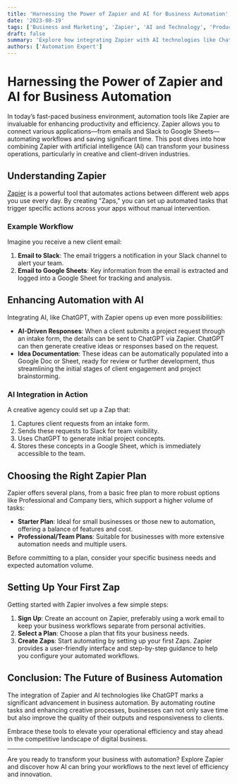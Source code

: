 ```yaml
---
title: 'Harnessing the Power of Zapier and AI for Business Automation'
date: '2023-08-19'
tags: ['Business and Marketing', 'Zapier', 'AI and Technology', 'Productivity Tools']
draft: false
summary: 'Explore how integrating Zapier with AI technologies like ChatGPT can streamline business processes, from client communication to idea generation.'
authors: ['Automation Expert']
---
```


# Harnessing the Power of Zapier and AI for Business Automation

In today’s fast-paced business environment, automation tools like Zapier are invaluable for enhancing productivity and efficiency. Zapier allows you to connect various applications—from emails and Slack to Google Sheets—automating workflows and saving significant time. This post dives into how combining Zapier with artificial intelligence (AI) can transform your business operations, particularly in creative and client-driven industries.

## Understanding Zapier

[Zapier](https://zapier.com) is a powerful tool that automates actions between different web apps you use every day. By creating "Zaps," you can set up automated tasks that trigger specific actions across your apps without manual intervention.

### Example Workflow

Imagine you receive a new client email:

1. **Email to Slack**: The email triggers a notification in your Slack channel to alert your team.
2. **Email to Google Sheets**: Key information from the email is extracted and logged into a Google Sheet for tracking and analysis.

## Enhancing Automation with AI

Integrating AI, like ChatGPT, with Zapier opens up even more possibilities:

- **AI-Driven Responses**: When a client submits a project request through an intake form, the details can be sent to ChatGPT via Zapier. ChatGPT can then generate creative ideas or responses based on the request.
- **Idea Documentation**: These ideas can be automatically populated into a Google Doc or Sheet, ready for review or further development, thus streamlining the initial stages of client engagement and project brainstorming.

### AI Integration in Action

A creative agency could set up a Zap that:

1. Captures client requests from an intake form.
2. Sends these requests to Slack for team visibility.
3. Uses ChatGPT to generate initial project concepts.
4. Stores these concepts in a Google Sheet, which is immediately accessible to the team.

## Choosing the Right Zapier Plan

Zapier offers several plans, from a basic free plan to more robust options like Professional and Company tiers, which support a higher volume of tasks:

- **Starter Plan**: Ideal for small businesses or those new to automation, offering a balance of features and cost.
- **Professional/Team Plans**: Suitable for businesses with more extensive automation needs and multiple users.

Before committing to a plan, consider your specific business needs and expected automation volume.

## Setting Up Your First Zap

Getting started with Zapier involves a few simple steps:

1. **Sign Up**: Create an account on Zapier, preferably using a work email to keep your business workflows separate from personal activities.
2. **Select a Plan**: Choose a plan that fits your business needs.
3. **Create Zaps**: Start automating by setting up your first Zaps. Zapier provides a user-friendly interface and step-by-step guidance to help you configure your automated workflows.

## Conclusion: The Future of Business Automation

The integration of Zapier and AI technologies like ChatGPT marks a significant advancement in business automation. By automating routine tasks and enhancing creative processes, businesses can not only save time but also improve the quality of their outputs and responsiveness to clients.

Embrace these tools to elevate your operational efficiency and stay ahead in the competitive landscape of digital business.

---

Are you ready to transform your business with automation? Explore Zapier and discover how AI can bring your workflows to the next level of efficiency and innovation.
